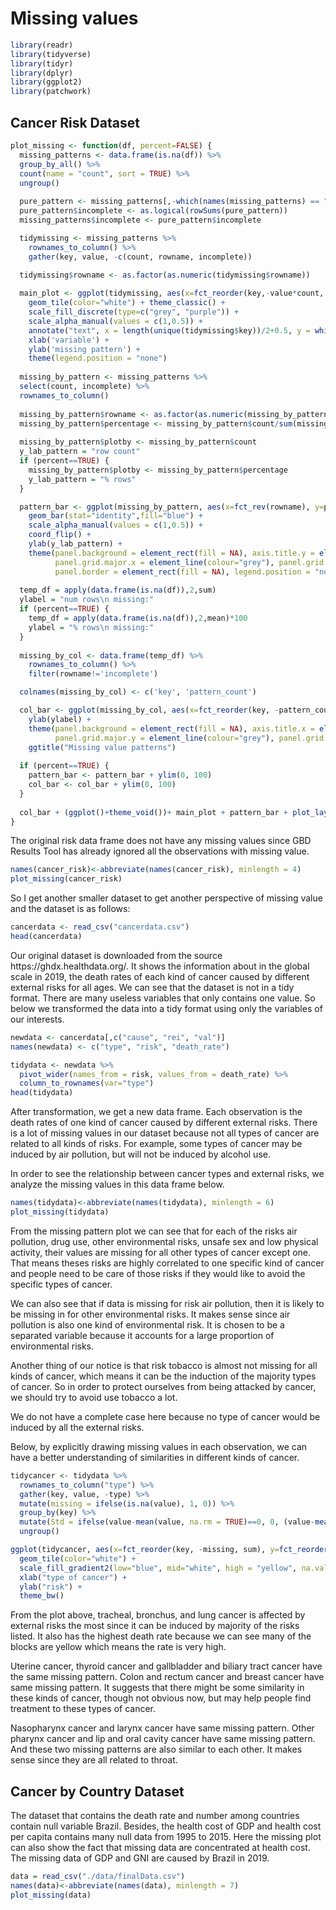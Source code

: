 # Missing values

```r
library(readr)
library(tidyverse)
library(tidyr)
library(dplyr)
library(ggplot2)
library(patchwork)
```

## Cancer Risk Dataset

```r
plot_missing <- function(df, percent=FALSE) {
  missing_patterns <- data.frame(is.na(df)) %>%
  group_by_all() %>%
  count(name = "count", sort = TRUE) %>%
  ungroup()
  
  pure_pattern <- missing_patterns[,-which(names(missing_patterns) == "count")]
  pure_pattern$incomplete <- as.logical(rowSums(pure_pattern))
  missing_patterns$incomplete <- pure_pattern$incomplete

  tidymissing <- missing_patterns %>% 
    rownames_to_column() %>%
    gather(key, value, -c(count, rowname, incomplete))
  
  tidymissing$rowname <- as.factor(as.numeric(tidymissing$rowname))

  main_plot <- ggplot(tidymissing, aes(x=fct_reorder(key,-value*count, sum),y=fct_rev(rowname),fill=value, alpha=incomplete)) +
    geom_tile(color="white") + theme_classic() +
    scale_fill_discrete(type=c("grey", "purple")) +
    scale_alpha_manual(values = c(1,0.5)) +
    annotate("text", x = length(unique(tidymissing$key))/2+0.5, y = which(rev(pure_pattern$incomplete)==FALSE), label="complete cases") + 
    xlab('variable') +
    ylab('missing pattern') + 
    theme(legend.position = "none")
  
  missing_by_pattern <- missing_patterns %>%
  select(count, incomplete) %>%
  rownames_to_column() 
  
  missing_by_pattern$rowname <- as.factor(as.numeric(missing_by_pattern$rowname))
  missing_by_pattern$percentage <- missing_by_pattern$count/sum(missing_by_pattern$count)*100
  
  missing_by_pattern$plotby <- missing_by_pattern$count 
  y_lab_pattern = "row count"
  if (percent==TRUE) {
    missing_by_pattern$plotby <- missing_by_pattern$percentage
    y_lab_pattern = "% rows"
  }

  pattern_bar <- ggplot(missing_by_pattern, aes(x=fct_rev(rowname), y=plotby, alpha=incomplete)) + 
    geom_bar(stat="identity",fill="blue") + 
    scale_alpha_manual(values = c(1,0.5)) +
    coord_flip() +
    ylab(y_lab_pattern) +
    theme(panel.background = element_rect(fill = NA), axis.title.y = element_blank(), panel.grid.major.y = element_blank(), 
          panel.grid.major.x = element_line(colour="grey"), panel.grid.minor.x = element_line(colour="grey"), panel.grid.minor.y = element_blank(),
          panel.border = element_rect(fill = NA), legend.position = "none")
  
  temp_df = apply(data.frame(is.na(df)),2,sum)
  ylabel = "num rows\n missing:"
  if (percent==TRUE) {
    temp_df = apply(data.frame(is.na(df)),2,mean)*100
    ylabel = "% rows\n missing:"
  }
  
  missing_by_col <- data.frame(temp_df) %>% 
    rownames_to_column() %>%
    filter(rowname!='incomplete')

  colnames(missing_by_col) <- c('key', 'pattern_count')

  col_bar <- ggplot(missing_by_col, aes(x=fct_reorder(key, -pattern_count), y = pattern_count))+geom_bar(stat="identity",fill="lightblue") +
    ylab(ylabel) +
    theme(panel.background = element_rect(fill = NA), axis.title.x = element_blank(), panel.grid.major.x = element_blank(), 
          panel.grid.major.y = element_line(colour="grey"), panel.grid.minor.x = element_blank(),panel.border = element_rect(fill = NA)) +
    ggtitle("Missing value patterns")
  
  if (percent==TRUE) {
    pattern_bar <- pattern_bar + ylim(0, 100)
    col_bar <- col_bar + ylim(0, 100)
  }
  
  col_bar + (ggplot()+theme_void())+ main_plot + pattern_bar + plot_layout(ncol=2, widths=c(4,1), heights=c(1,3))
}
```

The original risk data frame does not have any missing values since GBD Results Tool has already ignored all the observations with missing value. 

```r
names(cancer_risk)<-abbreviate(names(cancer_risk), minlength = 4)
plot_missing(cancer_risk)
```

So I get another smaller dataset to get another perspective of missing value and the dataset is as follows:

```r
cancerdata <- read_csv("cancerdata.csv")
head(cancerdata)
```

Our original dataset is downloaded from the source https://ghdx.healthdata.org/. It shows the information about in the global scale in 2019, the death rates of each kind of cancer caused by different external risks for all ages. We can see that the dataset is not in a tidy format. There are many useless variables that only contains one value. So below we transformed the data into a tidy format using only the variables of our interests.

```r
newdata <- cancerdata[,c("cause", "rei", "val")]
names(newdata) <- c("type", "risk", "death_rate")

tidydata <- newdata %>%
  pivot_wider(names_from = risk, values_from = death_rate) %>%
  column_to_rownames(var="type")
head(tidydata)
```

After transformation, we get a new data frame. Each observation is the death rates of one kind of cancer caused by different external risks. There is a lot of missing values in our dataset because not all types of cancer are related to all kinds of risks. For example, some types of cancer may be induced by air pollution, but will not be induced by alcohol use. 

In order to see the relationship between cancer types and external risks, we analyze the missing values in this data frame below.

```r
names(tidydata)<-abbreviate(names(tidydata), minlength = 6)
plot_missing(tidydata)
```

From the missing pattern plot we can see that for each of the risks air pollution, drug use, other environmental risks, unsafe sex and low physical activity, their values are missing for all other types of cancer except one. That means theses risks are highly correlated to one specific kind of cancer and people need to be care of those risks if they would like to avoid the specific types of cancer. 

We can also see that if data is missing for risk air pollution, then it is likely to be missing in for other environmental risks. It makes sense since air pollution is also one kind of environmental risk. It is chosen to be a separated variable because it accounts for a large proportion of environmental risks.

Another thing of our notice is that risk tobacco is almost not missing for all kinds of cancer, which means it can be the induction of the majority types of cancer. So in order to protect ourselves from being attacked by cancer, we should try to avoid use tobacco a lot.

We do not have a complete case here because no type of cancer would be induced by all the external risks.

Below, by explicitly drawing missing values in each observation, we can have a better understanding of similarities in different kinds of cancer.

```r
tidycancer <- tidydata %>%
  rownames_to_column("type") %>%
  gather(key, value, -type) %>%
  mutate(missing = ifelse(is.na(value), 1, 0)) %>%
  group_by(key) %>%
  mutate(Std = ifelse(value-mean(value, na.rm = TRUE)==0, 0, (value-mean(value, na.rm = TRUE))/sd(value, na.rm=TRUE))) %>% 
  ungroup()

ggplot(tidycancer, aes(x=fct_reorder(key, -missing, sum), y=fct_reorder(type, -missing, sum), fill=Std)) +
  geom_tile(color="white") +
  scale_fill_gradient2(low="blue", mid="white", high = "yellow", na.value = "black") + 
  xlab("type of cancer") +
  ylab("risk") +
  theme_bw()
```

From the plot above, tracheal, bronchus, and lung cancer is affected by external risks the most since it can be induced by majority of the risks listed. It also has the highest death rate because we can see many of the blocks are yellow which means the rate is very high.

Uterine cancer, thyroid cancer and gallbladder and biliary tract cancer have the same missing pattern. Colon and rectum cancer and breast cancer have same missing pattern. It suggests that there might be some similarity in these kinds of cancer, though not obvious now, but may help people find treatment to these types of cancer.

Nasopharynx cancer and larynx cancer have same missing pattern. Other pharynx cancer and lip and oral cavity cancer have same missing pattern. And these two missing patterns are also similar to each other. It makes sense since they are all related to throat.


## Cancer by Country Dataset

The dataset that contains the death rate and number among countries contain null variable Brazil. Besides, the health cost of GDP and health cost per capita contains many null data from 1995 to 2015. Here the missing plot can also show the fact that missing data are concentrated at health cost. The missing data of GDP and GNI are caused by Brazil in 2019.

```r
data = read_csv("./data/finalData.csv")
names(data)<-abbreviate(names(data), minlength = 7)
plot_missing(data)
```
